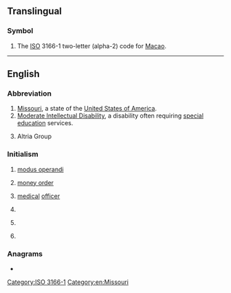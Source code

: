 {{also|Appendix:Variations of "mo"}}
==Translingual==

===Symbol===
{{head|mul|symbol}}

# The [[ISO]] 3166-1 two-letter (alpha-2) code for [[Macao]].

[[Category:ISO 3166-1]]

----

==English==

===Abbreviation===
{{rfc-header|Abbreviation}}
{{en-abbr}}

# [[Missouri]], a state of the [[United States of America]].
# [[Moderate Intellectual Disability]], a disability often requiring [[special education]] services.
# {{lb|en|stock symbol}} Altria Group

===Initialism===
{{rfc-header|Initialism}}
{{en-initialism}}

# [[modus operandi]]
# {{lb|en|banking}} [[money order]]
# {{lb|en|military}} [[medical]] [[officer]] {{qualifier|British army}}
# {{lb|en|dentistry}} {{initialism of|[[mesio]] [[occlusal]]|lang=en}}
# {{lb|en|chemistry}} {{initialism of|molecular orbital|lang=en}}
# {{lb|en|Judaism}} {{w|Modern Orthodox}}

{{topics|en|States of the United States}}

===Anagrams===
* {{anagrams|en|O.M.|OM|om}}

[[Category:en:Missouri]]